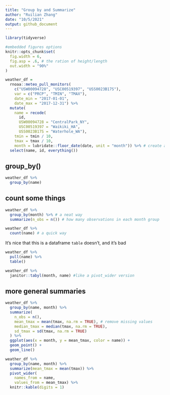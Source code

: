 ```yaml
---
title: "Group by and Summarize"
author: "Ruilian Zhang"
date: "10/5/2021"
output: github_document
---
```


```r
library(tidyverse)

#embedded figures options
knitr::opts_chunk$set(
  fig.width = 6,
  fig.asp = .6, # the ration of height/length
  out.width = "90%"
)
```

```r
weather_df =  
  rnoaa::meteo_pull_monitors(
    c("USW00094728", "USC00519397", "USS0023B17S"),
    var = c("PRCP", "TMIN", "TMAX"), 
    date_min = "2017-01-01",
    date_max = "2017-12-31") %>%
  mutate(
    name = recode(
      id, 
      USW00094728 = "CentralPark_NY", 
      USC00519397 = "Waikiki_HA",
      USS0023B17S = "Waterhole_WA"),
    tmin = tmin / 10,
    tmax = tmax / 10,
    month = lubridate::floor_date(date, unit = "month")) %>% # create a month variable (round day down)
  select(name, id, everything())
```


## group_by()

```r
weather_df %>% 
  group_by(name)
```


## count some things

```r
weather_df %>% 
  group_by(month) %>% # a neat way
  summarize(n_obs = n()) # how many observations in each month group

weather_df %>% 
  count(name) # a quick way
```

It's nice that this is a dataframe
`table` doesn't, and it's bad

```r
weather_df %>% 
  pull(name) %>% 
  table()
```

```r
weather_df %>% 
  janitor::tabyl(month, name) #like a pivot_wider version
```


## more general summaries

```r
weather_df %>% 
  group_by(name, month) %>% 
  summarize(
    n_obs = n(),
    mean_tmax = mean(tmax, na.rm = TRUE), # remove missing values
    median_tmax = median(tmax, na.rm = TRUE),
    sd_tmax = sd(tmax, na.rm = TRUE)
  ) %>% 
  ggplot(aes(x = month, y = mean_tmax, color = name)) +
  geom_point() +
  geom_line()
```

```r
weather_df %>%
  group_by(name, month) %>%
  summarize(mean_tmax = mean(tmax)) %>% 
  pivot_wider(
    names_from = name,
    values_from = mean_tmax) %>% 
  knitr::kable(digits = 1)
```

